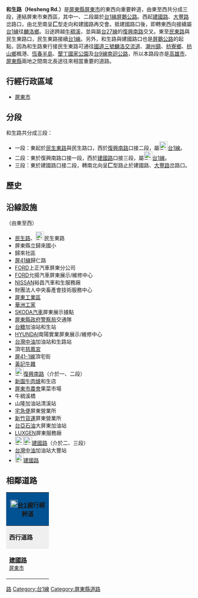 '''和生路（Hesheng Rd.）'''是[[屏東縣|屏東縣]][[屏東市|屏東市]]的東西向重要幹道，由東至西共分成三段，連結屏東市東西區，其中一、二段屬於[[台1線|台1線]][[屏鵝公路|屏鵝公路]]。西起[[建國路_(屏東市)|建國路]]、[[大豐路_(屏東市)|大豐路]]岔路口，由北至南呈'''匚'''型走向和建國路再交會。抵建國路口後，即轉東西向接續屬[[台1線|台1線]]往[[麟洛鄉|麟洛鄉]]。沿途跨越[[牛稠溪|牛稠溪]]，並與屬[[台27線|台27線]]的[[復興路_(屏東市)|復興南路]]交叉。東至[[民生路_(屏東市)|民東路]]與民生東路口，民生東路接續[[台1線|台1線]]。另外，和生路與建國路口也是[[屏鵝公路|屏鵝公路]]的起點，因為和生路東行接民生東路可通往[[福爾摩沙高速公路|國道三號]][[麟洛交流道|麟洛交流道]]、[[潮州鎮|潮州鎮]]、[[枋寮鄉|枋寮鄉]]、[[枋山鄉|枋山鄉]]楓港、[[恆春半島|恆春半島]]、[[墾丁國家公園|墾丁國家公園]]及[[台9線|台9線]][[南迴公路|南迴公路]]，所以本路段亦是[[高雄市|高雄市]]、[[屏東縣|屏東縣]]兩地之間南北長途往來相當重要的道路。

== 行經行政區域 ==
* [[屏東市|屏東市]]

== 分段 ==
和生路共分成三段：
* 一段：東起於[[民生路_(屏東市)|民生東路]]與民生路口，西於[[復興路_(屏東市)|復興南路]]口接二段，屬[[File:TW_PHW1.svg|23px]][[台1線|台1線]]。
* 二段：東於復興南路口接一段，西於[[建國路_(屏東市)|建國路]]口接三段，屬[[File:TW_PHW1.svg|23px]][[台1線|台1線]]。
* 三段：東於建國路口接二段，轉南北向呈'''匚'''型路止於建國路、[[大豐路_(屏東市)|大豐路]]岔路口。

== 歷史 ==
{{expand section}}

== 沿線設施 ==
（由東至西）
* [[民生路_(屏東市)|民生路]]、[[File:TW_PHW1.svg|23px]]民生東路
* 屏東縣立歸來國小
* 歸來社區
* [[屏東縣鄉道列表|屏41線]]歸仁路
* [[福特汽車|FORD]]上正汽車屏東分公司
* [[福特汽車|FORD]]允揚汽車屏東展示/維修中心
* [[日產汽車|NISSAN]]裕昌汽車和生服務廠
* 財團法人中央畜產會技術服務中心
* [[台灣工業園區列表#屏東地區|屏東工業區]]
* [[華洲工家|華洲工家]]
* [[Škoda|SKODA汽車]]屏東展示據點
* [[屏東縣政府|屏東縣政府]][[警察局|警察局]]交通隊
* [[台灣糖業公司|台糖]]加油站和生站
* [[現代汽車|HYUNDAI]]南陽實業屏東展示/維修中心
* [[台灣中油|台灣中油]]加油站和生路站
* 頂宅[[慈鳳宮|慈鳳宮]]
* [[屏東縣鄉道列表|屏41-1線]]頂宅街
* [[黃記牛雜|黃記牛雜]]
* [[File:TW_PHW27.svg|23px]][[復興路_(屏東市)|復興南路]]（介於一、二段）
* [[新園牛肉爐|新園牛肉爐]]和生店
* [[屏東市農會|屏東市農會]]果菜市場
* 牛稠溪橋
* 山隆加油站清溪站
* [[宅急便|宅急便]]屏東營業所
* [[新竹貨運|新竹貨運]]屏東營業所
* [[台塑關係企業|台亞石油]]大屏東加油站
* [[納智捷汽車|LUXGEN]]屏東服務廠
* [[File:TW_PHW1.svg|23px]][[File:TW_PHW3.svg|23px]][[建國路_(屏東市)|建國路]]（介於二、三段）
* [[台灣中油|台灣中油]]加油站大豐站
* [[File:TW_PHW3.svg|23px]][[建國路_(屏東市)|建國路]]

== 相鄰道路 ==
{|  class="toccolours" border="1" cellpadding="4" style="margin: 0 auto; border-collapse: collapse; text-align: center; white-space:nowrap;"
|-

! colspan="5" style="background: #015293;" | '''[[File:TW_PHW1.svg|20px]][[台1線|台1線]]行經幹道'''
|-
| style="background: #efefef;" | '''西行道路'''
| colspan="3" style="background: #efefef;"   |'''[[屏東縣|屏東縣]]段'''
| style="background: #efefef;" | '''東行道路'''
|-
| style="width:100px; height:70px;"| '''[[建國路_(屏東市)|建國路]]'''<br /><small>[[屏東市|屏東市]]</small>
| width="1px" style="background: #015293;"|
|  style="width:150px; height:70px" | '''和生路二、一段'''<br /><small>[[屏東市|屏東市]]</small>
| width="1px" style="background: #015293;"|
| style="width:100px; height:70px;" | '''[[民生路_(屏東市)|民生東路]]'''<br /><small>[[屏東市|屏東市]]</small>
{| border="0"
|}
|}

[[Category:屏東市|路]]
[[Category:台1線|Category:台1線]]
[[Category:屏東縣道路|Category:屏東縣道路]]